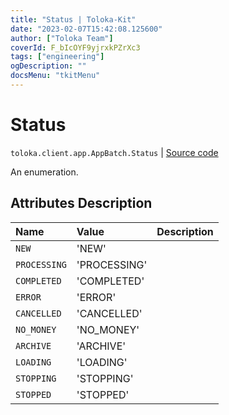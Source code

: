 ```yaml
---
title: "Status | Toloka-Kit"
date: "2023-02-07T15:42:08.125600"
author: ["Toloka Team"]
coverId: F_bIcOYF9yjrxkPZrXc3
tags: ["engineering"]
ogDescription: ""
docsMenu: "tkitMenu"
---
```


# Status
`toloka.client.app.AppBatch.Status` | [Source code](https://github.com/Toloka/toloka-kit/blob/v1.1.3/src/client/app/__init__.py#L231)

An enumeration.

## Attributes Description

| Name | Value | Description |
| :------| :-----------| :----------| 
`NEW`|'NEW'|
`PROCESSING`|'PROCESSING'|
`COMPLETED`|'COMPLETED'|
`ERROR`|'ERROR'|
`CANCELLED`|'CANCELLED'|
`NO_MONEY`|'NO_MONEY'|
`ARCHIVE`|'ARCHIVE'|
`LOADING`|'LOADING'|
`STOPPING`|'STOPPING'|
`STOPPED`|'STOPPED'|